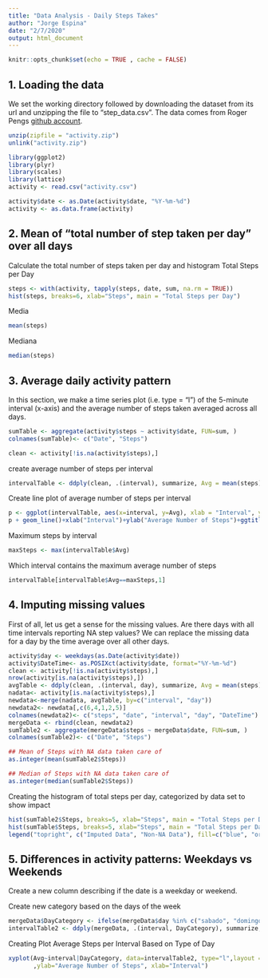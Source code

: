 ```yaml
---
title: "Data Analysis - Daily Steps Takes"
author: "Jorge Espina"
date: "2/7/2020"
output: html_document
---
```


```r
knitr::opts_chunk$set(echo = TRUE , cache = FALSE)
```
1. Loading the data
-------------------

We set the working directory followed by downloading the dataset from its url and unzipping the file to "step_data.csv". The data comes from Roger Pengs [github account](https://github.com/rdpeng/RepData_PeerAssessment1).
```r
unzip(zipfile = "activity.zip")
unlink("activity.zip")

library(ggplot2)
library(plyr)
library(scales)
library(lattice) 
activity <- read.csv("activity.csv")

activity$date <- as.Date(activity$date, "%Y-%m-%d")
activity <- as.data.frame(activity)

```

2. Mean of "total number of step taken per day" over all days
-------------------------------------------------------------
Calculate the total number of steps taken per day and histogram Total Steps per Day

```r

steps <- with(activity, tapply(steps, date, sum, na.rm = TRUE))
hist(steps, breaks=6, xlab="Steps", main = "Total Steps per Day")


```
Media
```r
mean(steps) 


```
Mediana
```r

median(steps)

```
3. Average daily activity pattern
-------------------------------------------------------------
In this section, we make a time series plot (i.e. type = "l") of the 5-minute interval (x-axis) and the average number of steps taken averaged across all days.
```r
sumTable <- aggregate(activity$steps ~ activity$date, FUN=sum, )
colnames(sumTable)<- c("Date", "Steps")

clean <- activity[!is.na(activity$steps),]

```
create average number of steps per interval
```r
intervalTable <- ddply(clean, .(interval), summarize, Avg = mean(steps))


```
Create line plot of average number of steps per interval
```r
p <- ggplot(intervalTable, aes(x=interval, y=Avg), xlab = "Interval", ylab="Average Number of Steps")
p + geom_line()+xlab("Interval")+ylab("Average Number of Steps")+ggtitle("Average Number of Steps per Interval")

```

Maximum steps by interval
```r
maxSteps <- max(intervalTable$Avg)


```

Which interval contains the maximum average number of steps
```r

intervalTable[intervalTable$Avg==maxSteps,1]

```
4. Imputing missing values
--------------------------

First of all, let us get a sense for the missing values. Are there days with all time intervals reporting NA step values? 
We can replace the missing data for a day by the time average over all other days.

```r
activity$day <- weekdays(as.Date(activity$date))
activity$DateTime<- as.POSIXct(activity$date, format="%Y-%m-%d")
clean <- activity[!is.na(activity$steps),]
nrow(activity[is.na(activity$steps),])
avgTable <- ddply(clean, .(interval, day), summarize, Avg = mean(steps))
nadata<- activity[is.na(activity$steps),]
newdata<-merge(nadata, avgTable, by=c("interval", "day"))
newdata2<- newdata[,c(6,4,1,2,5)]
colnames(newdata2)<- c("steps", "date", "interval", "day", "DateTime")
mergeData <- rbind(clean, newdata2)
sumTable2 <- aggregate(mergeData$steps ~ mergeData$date, FUN=sum, )
colnames(sumTable2)<- c("Date", "Steps")

## Mean of Steps with NA data taken care of
as.integer(mean(sumTable2$Steps))

## Median of Steps with NA data taken care of
as.integer(median(sumTable2$Steps))


```
Creating the histogram of total steps per day, categorized by data set to show impact

```r
hist(sumTable2$Steps, breaks=5, xlab="Steps", main = "Total Steps per Day with NAs Fixed", col="Blue")
hist(sumTable$Steps, breaks=5, xlab="Steps", main = "Total Steps per Day with NAs Fixed", col="Orange", add=T)
legend("topright", c("Imputed Data", "Non-NA Data"), fill=c("blue", "orange") )

```

5. Differences in activity patterns: Weekdays vs Weekends
---------------------------------------------------------

Create a new column describing if the date is a weekday or weekend.

Create new category based on the days of the week
```r

mergeData$DayCategory <- ifelse(mergeData$day %in% c("sabado", "domingo"),"Weekend","Weekday")
intervalTable2 <- ddply(mergeData, .(interval, DayCategory), summarize, Avg = mean(steps))

```

Creating Plot Average Steps per Interval Based on Type of Day

```r

xyplot(Avg~interval|DayCategory, data=intervalTable2, type="l",layout = c(0,2),main="Average Steps per Interval Based on Type of Day"
       ,ylab="Average Number of Steps", xlab="Interval")
```